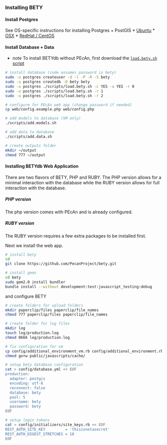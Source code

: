 ### Installing BETY

#### Install Postgres

See OS-specific instructions for installing Postgres + PostGIS
* [Ubuntu](Installing-PEcAn-Ubuntu.md#install-postgres)
* [OSX](Installing-PEcAn-OSX#install-postgres)
* [RedHat / CentOS](https://github.com/PecanProject/bety/wiki/Installing-Postgresql)

#### Install Database + Data

* _note_ To install BETYdb without PEcAn, first download the [`load.bety.sh` script](https://raw.githubusercontent.com/PecanProject/pecan/master/scripts/load.bety.sh)

```sh
# install database (code assumes password is bety)
sudo -u postgres createuser -d -l -P -R -S bety
sudo -u postgres createdb -O bety bety
sudo -u postgres ./scripts/load.bety.sh -c YES -u YES -r 0
sudo -u postgres ./scripts/load.bety.sh -r 1
sudo -u postgres ./scripts/load.bety.sh -r 2

# configure for PEcAn web app (change password if needed)
cp web/config.example.php web/config.php 

# add models to database (VM only)
./scripts/add.models.sh

# add data to database
./scripts/add.data.sh

# create outputs folder
mkdir ~/output
chmod 777 ~/output
```

#### Installing BETYdb Web Application

There are two flavors of BETY, PHP and RUBY. The PHP version allows for a minimal interaction with the database while the RUBY version allows for full interaction with the database.

##### PHP version

The php version comes with PEcAn and is already configured.

##### RUBY version

The RUBY version requires a few extra packages to be installed first.

Next we install the web app.

```bash
# install bety
cd
git clone https://github.com/PecanProject/bety.git

# install gems
cd bety
sudo gem2.0 install bundler
bundle install --without development:test:javascript_testing:debug
```

and configure BETY

```bash
# create folders for upload folders
mkdir paperclip/files paperclip/file_names
chmod 777 paperclip/files paperclip/file_names

# create folder for log files
mkdir log
touch log/production.log
chmod 0666 log/production.log

# fix configuration for vm
cp config/additional_environment_vm.rb config/additional_environment.rb
chmod go+w public/javascripts/cache/

# setup bety database configuration
cat > config/database.yml << EOF
production:
  adapter: postgis
  encoding: utf-8
  reconnect: false
  database: bety
  pool: 5
  username: bety
  password: bety
EOF

# setup login tokens
cat > config/initializers/site_keys.rb << EOF
REST_AUTH_SITE_KEY         = 'thisisnotasecret'
REST_AUTH_DIGEST_STRETCHES = 10
EOF
```